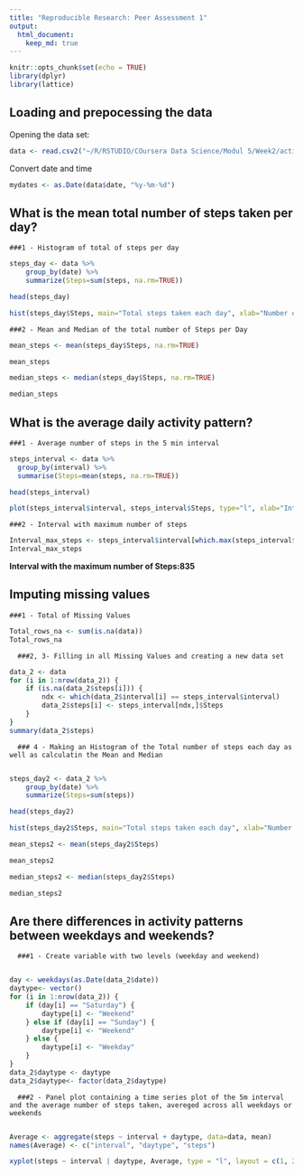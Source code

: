 ---
title: "Reproducible Research: Peer Assessment 1"
output: 
  html_document:
    keep_md: true
---

```{r setup, include=FALSE}
knitr::opts_chunk$set(echo = TRUE)
library(dplyr)
library(lattice)
```

## Loading and prepocessing the data

Opening the data set:

```{r processing the data}
data <- read.csv2("~/R/RSTUDIO/COursera Data Science/Modul 5/Week2/activity.csv", header=TRUE, sep=",")
```
Convert date and time
```{r date values}
mydates <- as.Date(data$date, "%y-%m-%d")


```

## What is the mean total number of steps taken per day?

    ###1 - Histogram of total of steps per day


```{r creating histogram total steps/day}

steps_day <- data %>% 
    group_by(date) %>% 
    summarize(Steps=sum(steps, na.rm=TRUE))

head(steps_day)

hist(steps_day$Steps, main="Total steps taken each day", xlab="Number of Steps a day", ylab= "", col="blue")                             
```
    ###2 - Mean and Median of the total number of Steps per Day
    
```{r mean and median of total number of steps per day}

mean_steps <- mean(steps_day$Steps, na.rm=TRUE)

mean_steps

median_steps <- median(steps_day$Steps, na.rm=TRUE)

median_steps

```

## What is the average daily activity pattern?

    ###1 - Average number of steps in the 5 min interval
    
```{r time series plot of the 5m interval and average number of steps}

steps_interval <- data %>%
  group_by(interval) %>%
  summarise(Steps=mean(steps, na.rm=TRUE))

head(steps_interval)

plot(steps_interval$interval, steps_interval$Steps, type="l", xlab="Interval", ylab="Average Steps per day", main="Average Steps per day in 5 m interval")
```
    ###2 - Interval with maximum number of steps
    
```{r interval with max value of steps}

Interval_max_steps <- steps_interval$interval[which.max(steps_interval$Steps)]
Interval_max_steps
```
**Interval with the maximum number of Steps:835**


## Imputing missing values

    ###1 - Total of Missing Values
    
```{r calculating the total of Missing Values per row}

Total_rows_na <- sum(is.na(data))
Total_rows_na

```


      ###2, 3- Filling in all Missing Values and creating a new data set
```{r filling the missing values}

data_2 <- data
for (i in 1:nrow(data_2)) {
    if (is.na(data_2$steps[i])) {
        ndx <- which(data_2$interval[i] == steps_interval$interval)
        data_2$steps[i] <- steps_interval[ndx,]$Steps
    }
}
summary(data_2$steps)

```
      ### 4 - Making an Histogram of the Total number of steps each day as well as calculatin the Mean and Median
      
```{r plot, mean and median}

steps_day2 <- data_2 %>% 
    group_by(date) %>% 
    summarize(Steps=sum(steps))

head(steps_day2)

hist(steps_day2$Steps, main="Total steps taken each day", xlab="Number of Steps a day", ylab= "", col="violet") 

mean_steps2 <- mean(steps_day2$Steps)

mean_steps2

median_steps2 <- median(steps_day2$Steps)

median_steps2

```

## Are there differences in activity patterns between weekdays and weekends?


      ###1 - Create variable with two levels (weekday and weekend)
      
```{r variable with two levels}
day <- weekdays(as.Date(data_2$date))
daytype<- vector()
for (i in 1:nrow(data_2)) {
    if (day[i] == "Saturday") {
        daytype[i] <- "Weekend"
    } else if (day[i] == "Sunday") {
        daytype[i] <- "Weekend"
    } else {
        daytype[i] <- "Weekday"
    }
}
data_2$daytype <- daytype
data_2$daytype<- factor(data_2$daytype)

```
      ###2 - Panel plot containing a time series plot of the 5m interval and the average number of steps taken, avereged across all weekdays or weekends
      
```{r plots with average of steps taken during weekdays and weekends}

Average <- aggregate(steps ~ interval + daytype, data=data, mean)
names(Average) <- c("interval", "daytype", "steps")

xyplot(steps ~ interval | daytype, Average, type = "l", layout = c(1, 2), xlab = "Interval", ylab = "Number of steps", main="Comparison of the average steps per day type") 

```


